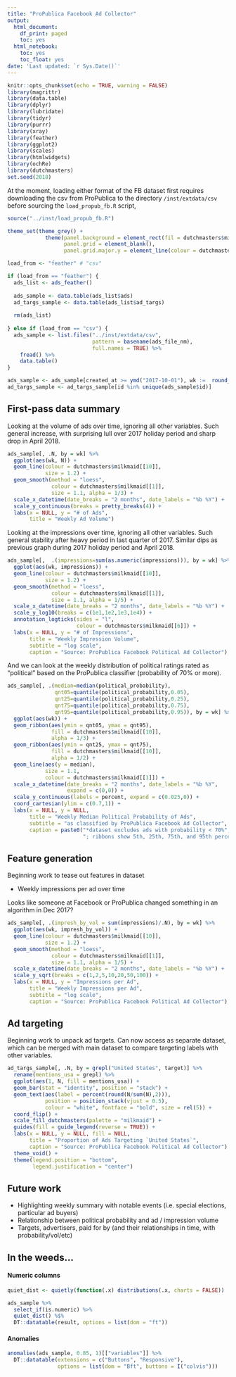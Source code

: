 ```yaml
---
title: "ProPublica Facebook Ad Collector"
output:
  html_document:
    df_print: paged
    toc: yes
  html_notebook:
    toc: yes
    toc_float: yes
date: 'Last updated: `r Sys.Date()`'
---
```


```r
knitr::opts_chunk$set(echo = TRUE, warning = FALSE)
library(magrittr)
library(data.table)
library(dplyr)
library(lubridate)
library(tidyr)
library(purrr)
library(xray)
library(feather)
library(ggplot2)
library(scales)
library(htmlwidgets)
library(ochRe)
library(dutchmasters)
set.seed(2018)
```

At the moment, loading either format of the FB dataset first requires downloading the csv from ProPublica to the directory `/inst/extdata/csv` before sourcing the `load_propub_fb.R` script,

```r
source("../inst/load_propub_fb.R")

theme_set(theme_grey() + 
            theme(panel.background = element_rect(fil = dutchmasters$milkmaid[[7]]),
                  panel.grid = element_blank(),
                  panel.grid.major.y = element_line(colour = dutchmasters$milkmaid[[6]])))
```

```r
load_from <- "feather" # "csv"

if (load_from == "feather") {
  ads_list <- ads_feather()
  
  ads_sample <- data.table(ads_list$ads)
  ad_targs_sample <- data.table(ads_list$ad_targs)
  
  rm(ads_list)
  
} else if (load_from == "csv") {
  ads_sample <- list.files("../inst/extdata/csv",
                           pattern = basename(ads_file_nm),
                           full.names = TRUE) %>% 
    fread() %>% 
    data.table()
}
```

```r
ads_sample <- ads_sample[created_at >= ymd("2017-10-01"), wk :=  round_date(created_at, "1 week")][!is.na(wk)]
ad_targs_sample <- ad_targs_sample[id %in% unique(ads_sample$id)]
```

## First-pass data summary

Looking at the volume of ads over time, ignoring all other variables. Such general increase, with surprising lull over 2017 holiday period and sharp drop in April 2018.

```r
ads_sample[, .N, by = wk] %>% 
  ggplot(aes(wk, N)) +
  geom_line(colour = dutchmasters$milkmaid[[10]],
            size = 1.2) +
  geom_smooth(method = "loess",
              colour = dutchmasters$milkmaid[[1]],
              size = 1.1, alpha = 1/3) +
  scale_x_datetime(date_breaks = "2 months", date_labels = "%b %Y") +
  scale_y_continuous(breaks = pretty_breaks(4)) +
  labs(x = NULL, y = "# of Ads",
       title = "Weekly Ad Volume")
```

Looking at the impressions over time, ignoring all other variables. Such general stability after heavy period in last quarter of 2017. Similar dips as previous graph during 2017 holiday period and April 2018.

```r
ads_sample[,  .(impressions=sum(as.numeric(impressions))), by = wk] %>% 
  ggplot(aes(wk, impressions)) +
  geom_line(colour = dutchmasters$milkmaid[[10]],
            size = 1.2) +
  geom_smooth(method = "loess",
              colour = dutchmasters$milkmaid[[1]],
              size = 1.1, alpha = 1/5) +
  scale_x_datetime(date_breaks = "2 months", date_labels = "%b %Y") +
  scale_y_log10(breaks = c(1e1,1e2,1e3,1e4)) +
  annotation_logticks(sides = "l", 
                      colour = dutchmasters$milkmaid[[6]]) +
  labs(x = NULL, y = "# of Impressions",
       title = "Weekly Impression Volume",
       subtitle = "log scale",
       caption = "Source: ProPublica Facebook Political Ad Collector")
```

And we can look at the weekly distribution of political ratings rated as "political" based on the ProPublica classifier (probability of 70% or more).

```r
ads_sample[, .(median=median(political_probability),
               qnt05=quantile(political_probability,0.05),
               qnt25=quantile(political_probability,0.25),
               qnt75=quantile(political_probability,0.75),
               qnt95=quantile(political_probability,0.95)), by = wk] %>% 
  ggplot(aes(wk)) +
  geom_ribbon(aes(ymin = qnt05, ymax = qnt95),
              fill = dutchmasters$milkmaid[[10]],
              alpha = 1/3) +
  geom_ribbon(aes(ymin = qnt25, ymax = qnt75),
              fill = dutchmasters$milkmaid[[10]],
              alpha = 1/2) +
  geom_line(aes(y = median),
            size = 1.1,
            colour = dutchmasters$milkmaid[[1]]) +
  scale_x_datetime(date_breaks = "2 months", date_labels = "%b %Y",
                   expand = c(0,0)) +
  scale_y_continuous(labels = percent, expand = c(0.025,0)) +
  coord_cartesian(ylim = c(0.7,1)) +
  labs(x = NULL, y = NULL,
       title = "Weekly Median Political Probability of Ads",
       subtitle = "as classified by ProPublica Facebook Ad Collector",
       caption = paste0("*dataset excludes ads with probability < 70%",
                        "; ribbons show 5th, 25th, 75th, and 95th percentile"))
```

## Feature generation

Beginning work to tease out features in dataset

- Weekly impressions per ad over time

Looks like someone at Facebook or ProPublica changed something in an algorithm in Dec 2017?

```r
ads_sample[, .(impresh_by_vol = sum(impressions)/.N), by = wk] %>% 
  ggplot(aes(wk, impresh_by_vol)) +
  geom_line(colour = dutchmasters$milkmaid[[10]],
            size = 1.2) +
  geom_smooth(method = "loess",
              colour = dutchmasters$milkmaid[[1]],
              size = 1.1, alpha = 1/5) +
  scale_x_datetime(date_breaks = "2 months", date_labels = "%b %Y") +
  scale_y_sqrt(breaks = c(1,2,5,10,20,50,100)) +
  labs(x = NULL, y = "Impressions per Ad",
       title = "Weekly Impressions per Ad",
       subtitle = "log scale",
       caption = "Source: ProPublica Facebook Political Ad Collector")
```

## Ad targeting

Beginning work to unpack ad targets. Can now access as separate dataset, which can be merged with main dataset to compare targeting labels with other variables.

```r
ad_targs_sample[, .N, by = grepl("United States", target)] %>% 
  rename(mentions_usa = grepl) %>% 
  ggplot(aes(1, N, fill = mentions_usa)) +
  geom_bar(stat = "identity", position = "stack") +
  geom_text(aes(label = percent(round(N/sum(N),2))),
            position = position_stack(vjust = 0.5),
            colour = "white", fontface = "bold", size = rel(5)) +
  coord_flip() +
  scale_fill_dutchmasters(palette = "milkmaid") +
  guides(fill = guide_legend(reverse = TRUE)) +
  labs(x = NULL, y = NULL, fill = NULL,
       title = "Proportion of Ads Targeting `United States`",
       caption = "Source: ProPublica Facebook Political Ad Collector") +
  theme_void() +
  theme(legend.position = "bottom",
        legend.justification = "center")
```

## Future work

- Highlighting weekly summary with notable events (i.e. special elections, particular ad buyers)
- Relationship between political probability and ad / impression volume
- Targets, advertisers, paid for by (and their relationships in time, with probability/vol/etc)

## In the weeds...

#### Numeric columns

```r
quiet_dist <- quietly(function(.x) distributions(.x, charts = FALSE))

ads_sample %>% 
  select_if(is.numeric) %>% 
  quiet_dist() %$% 
  DT::datatable(result, options = list(dom = "ft"))
```

#### Anomalies

```r
anomalies(ads_sample, 0.85, 1)[["variables"]] %>% 
  DT::datatable(extensions = c("Buttons", "Responsive"),
                options = list(dom = "Bft", buttons = I("colvis")))
```